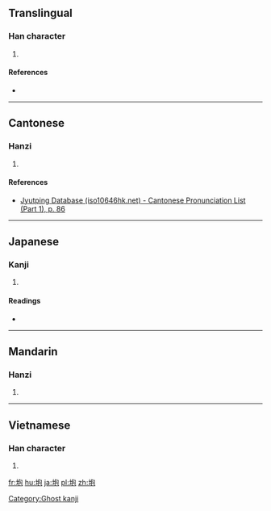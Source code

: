 ==Translingual==

===Han character===
{{Han char|rn=32|rad=土|as=05|sn=8|four=|canj=GPRU|ids=⿰土包}}

# {{defn|Han|sort=土05}}

====References====
* {{Han ref|kx=0227.271|hdz=10434.050|uh=5789|ud=22409}}

----

==Cantonese==

===Hanzi===
{{yue-hanzi|jyut=[[paau4]]|y=paau4}}

# {{defn|lang=yue|sort=土05}}

====References====
* [http://www.iso10646hk.net/jp/document/download.jsp Jyutping Database (iso10646hk.net) - Cantonese Pronunciation List (Part 1), p. 86]

----

==Japanese==

===Kanji===
{{ja-kanji|grade=|rs=土05}}

# {{defn|lang=ja|sort=土05}}

====Readings====
* {{ja-readings|on=[[ほう]] (hō)|kun=}}

----

==Mandarin==

===Hanzi===
{{cmn-hanzi|pin=[[páo]] ([[pao2]]), [[tóng]] ([[tong2]])|wg=p'ao<sup>2</sup>, t'ung<sup>2</sup>}}

# {{defn|lang=cmn|sort=土05}}

----

==Vietnamese==

===Han character===
{{vi-hantu|[[bàu]]|rs=土05}}

# {{defn|lang=vi|sort=土05}}

[[Category:Ghost kanji]]

[[fr:垉]]
[[hu:垉]]
[[ja:垉]]
[[pl:垉]]
[[zh:垉]]